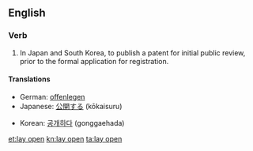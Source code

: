 ==English==

===Verb===
{{en-verb|head=[[lay]] [[open]]|lays open|laying open|laid open}}

# {{context|patents|lang=en}} In Japan and South Korea, to publish a patent for initial public review, prior to the formal application for registration.

====Translations====
{{trans-top|East Asian patent publication}}
*German: [[offenlegen]]
*Japanese: [[公開する]] (kōkaisuru)
{{trans-mid}}
*Korean: [[공개하다]] (gonggaehada)
{{trans-bottom}}

[[et:lay open]]
[[kn:lay open]]
[[ta:lay open]]